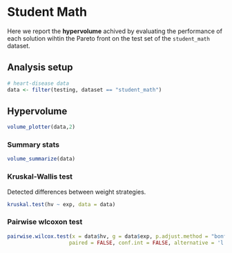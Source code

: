 # Student Math

Here we report the **hypervolume** achived by evaluating the performance of each solution wihtin the Pareto front on the test set of the `student_math` dataset.

## Analysis setup

```r
# heart-disease data
data <- filter(testing, dataset == "student_math")
```

## Hypervolume

```r
volume_plotter(data,2)
```

### Summary stats

```r
volume_summarize(data)
```

### Kruskal-Wallis test

Detected differences between weight strategies.

```r
kruskal.test(hv ~ exp, data = data)
```

### Pairwise wlcoxon test

```r
pairwise.wilcox.test(x = data$hv, g = data$exp, p.adjust.method = "bonferroni",
                    paired = FALSE, conf.int = FALSE, alternative = 'l')
```
